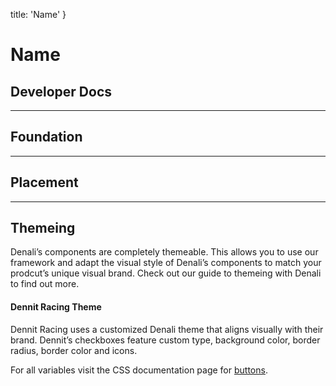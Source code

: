 
  title: 'Name'
}

# Name

## Developer Docs

<div className="row">
  <ResourceCard name="CSS" icon="css" caption="Avaiable Now" link="" />
  <ResourceCard name="Ember" icon="ember" caption="Avaiable Now" link="" />
  <ResourceCard name="React" icon="react" caption="Coming Soon" disabled />
</div>

---

## Foundation

---

## Placement

---

## Themeing
Denali’s components are completely themeable. This allows you to use our framework and adapt the visual style of Denali’s components to match your prodcut’s unique visual brand. Check out our guide to themeing with Denali to find out more.

#### Dennit Racing Theme
Dennit Racing uses a customized Denali theme that aligns visually with their brand. Dennit’s checkboxes feature custom type, background color, border radius, border color and icons.

<SingleImage 
  image="/images/components/checkbox/theming.png" 
/>

For all variables visit the CSS documentation page for [buttons](https://denali-design.github.io/denali-css/?path=/story/get-started-variables--page#checkbox).


